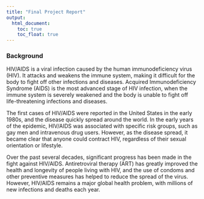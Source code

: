 ```yaml
---
title: "Final Project Report"
output: 
  html_document:
    toc: true
    toc_float: true
--- 
```


### Background

HIV/AIDS is a viral infection caused by the human immunodeficiency virus (HIV). It attacks and weakens the immune system, making it difficult for the body to fight off other infections and diseases. Acquired Immunodeficiency Syndrome (AIDS) is the most advanced stage of HIV infection, when the immune system is severely weakened and the body is unable to fight off life-threatening infections and diseases.

The first cases of HIV/AIDS were reported in the United States in the early 1980s, and the disease quickly spread around the world. In the early years of the epidemic, HIV/AIDS was associated with specific risk groups, such as gay men and intravenous drug users. However, as the disease spread, it became clear that anyone could contract HIV, regardless of their sexual orientation or lifestyle.

Over the past several decades, significant progress has been made in the fight against HIV/AIDS. Antiretroviral therapy (ART) has greatly improved the health and longevity of people living with HIV, and the use of condoms and other preventive measures has helped to reduce the spread of the virus. However, HIV/AIDS remains a major global health problem, with millions of new infections and deaths each year.





